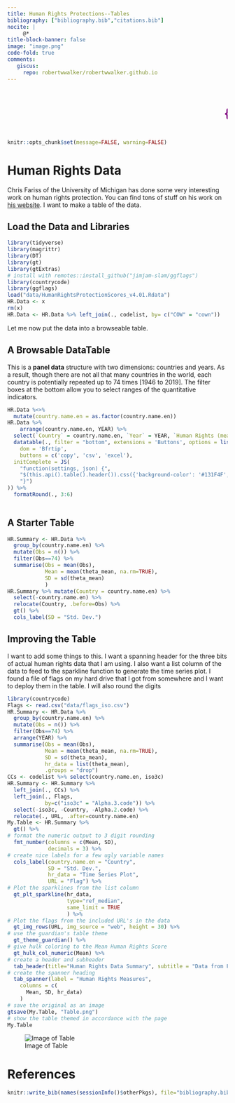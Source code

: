 ```yaml
---
title: Human Rights Protections--Tables
bibliography: ["bibliography.bib","citations.bib"]
nocite: |
     @*
title-block-banner: false 
image: "image.png"
code-fold: true
comments:
   giscus: 
     repo: robertwwalker/robertwwalker.github.io
---
```


<marquee scrollamount="10"><h1><p style="color:purple;">{{< fa brands r-project >}}obertwwalker.github.io <br></p></h1></marquee>

```r
knitr::opts_chunk$set(message=FALSE, warning=FALSE)
```


# Human Rights Data

Chris Fariss of the University of Michigan has done some very interesting work on human rights protection.  You can find tons of stuff on his work on [his website](http://cfariss.com).  I want to make a table of the data.

## Load the Data and Libraries

```r
library(tidyverse)
library(magrittr)
library(DT)
library(gt)
library(gtExtras)
# install with remotes::install_github("jimjam-slam/ggflags")
library(countrycode)
library(ggflags) 
load("data/HumanRightsProtectionScores_v4.01.Rdata")
HR.Data <- x
rm(x)
HR.Data <- HR.Data %>% left_join(., codelist, by= c("COW" = "cown"))
```
Let me now put the data into a browseable table.

## A Browsable DataTable

This is a **panel data** structure with two dimensions: countries and years.  As a result, though there are not all that many countries in the world, each country is potentially repeated up to 74 times [1946 to 2019].  The filter boxes at the bottom allow you to select ranges of the quantitative indicators.

```r
HR.Data %<>% 
  mutate(country.name.en = as.factor(country.name.en))
HR.Data %>% 
    arrange(country.name.en, YEAR) %>%
  select(`Country` = country.name.en, `Year` = YEAR, `Human Rights (mean)` = theta_mean, `Human Rights (std. dev.)` = theta_sd, `Killing (mean)` = killing_estimate_mean, `Killing (median)` = killing_estimate_median) %>%
  datatable(., filter = "bottom", extensions = 'Buttons', options = list(
    dom = 'Bfrtip',
    buttons = c('copy', 'csv', 'excel'), 
  initComplete = JS(
    "function(settings, json) {",
    "$(this.api().table().header()).css({'background-color': '#131F4F', 'color': '#fff'});",
    "}")
)) %>%
  formatRound(., 3:6)
  
```

## A Starter Table

```r
HR.Summary <- HR.Data %>% 
  group_by(country.name.en) %>% 
  mutate(Obs = n()) %>% 
  filter(Obs==74) %>% 
  summarise(Obs = mean(Obs), 
            Mean = mean(theta_mean, na.rm=TRUE), 
            SD = sd(theta_mean)
            )
HR.Summary %>% mutate(Country = country.name.en) %>%
  select(-country.name.en) %>% 
  relocate(Country, .before=Obs) %>% 
  gt() %>%
  cols_label(SD = "Std. Dev.")
```

## Improving the Table

I want to add some things to this.  I want a spanning header for the three bits of actual human rights data that I am using.  I also want a list column of the data to feed to the sparkline function to generate the time series plot.  I found a file of flags on my hard drive that I got from somewhere and I want to deploy them in the table.  I will also round the digits

```r
library(countrycode)
Flags <- read.csv("data/flags_iso.csv")
HR.Summary <- HR.Data %>% 
  group_by(country.name.en) %>% 
  mutate(Obs = n()) %>% 
  filter(Obs==74) %>%
  arrange(YEAR) %>%
  summarise(Obs = mean(Obs), 
            Mean = mean(theta_mean, na.rm=TRUE), 
            SD = sd(theta_mean), 
            hr_data = list(theta_mean),
            .groups = "drop")
CCs <- codelist %>% select(country.name.en, iso3c)
HR.Summary <- HR.Summary %>% 
  left_join(., CCs) %>%
  left_join(., Flags, 
            by=c("iso3c" = "Alpha.3.code")) %>%
  select(-iso3c, -Country, -Alpha.2.code) %>%
  relocate(., URL, .after=country.name.en)
My.Table <- HR.Summary %>%
  gt() %>%
# format the numeric output to 3 digit rounding  
  fmt_number(columns = c(Mean, SD),
             decimals = 3) %>%
# create nice labels for a few ugly variable names
  cols_label(country.name.en = "Country",
             SD = "Std. Dev.",
             hr_data = "Time Series Plot",
             URL = "Flag") %>%
# Plot the sparklines from the list column
  gt_plt_sparkline(hr_data, 
                   type="ref_median", 
                   same_limit = TRUE
                   ) %>%
# Plot the flags from the included URL's in the data
  gt_img_rows(URL, img_source = "web", height = 30) %>%
# use the guardian's table theme
  gt_theme_guardian() %>% 
# give hulk coloring to the Mean Human Rights Score
  gt_hulk_col_numeric(Mean) %>%
# create a header and subheader
  tab_header(title="Human Rights Data Summary", subtitle = "Data from Fariss (2020)") %>%
# create the spanner heading
  tab_spanner(label = "Human Rights Measures",
    columns = c(
      Mean, SD, hr_data)
    )
# save the original as an image
gtsave(My.Table, "Table.png")
# show the table themed in accordance with the page
My.Table
```

![Image of Table](Table.png)

# References

```r
knitr::write_bib(names(sessionInfo()$otherPkgs), file="bibliography.bib")
```
